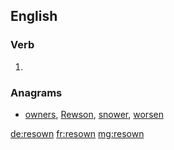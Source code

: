 ==English==

===Verb===
{{head|en|past participle}}

# {{past participle of|resow|lang=en}}

===Anagrams===
* [[owners#English|owners]], [[Rewson#English|Rewson]], [[snower#English|snower]], [[worsen#English|worsen]]

[[de:resown]]
[[fr:resown]]
[[mg:resown]]